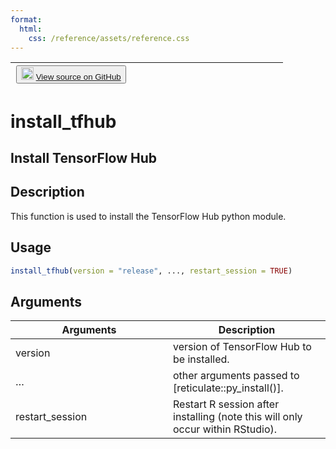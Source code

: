 ```yaml
---
format:
  html:
    css: /reference/assets/reference.css
---
```


| <button class="button"> ![](/reference/assets/GitHub-Mark-32px.png){width="20"} [View source on GitHub](https://github.com/rstudio/tfhub//blob/main/R/install.R#L12) </button> |
|:------------------------------:|:--------------------------------------:|

# install_tfhub

## Install TensorFlow Hub

## Description
This function is used to install the TensorFlow Hub python module. 


## Usage
```r
install_tfhub(version = "release", ..., restart_session = TRUE) 
```

## Arguments
|Arguments|Description|
|---|---|
| version | version of TensorFlow Hub to be installed. |
| ... | other arguments passed to [reticulate::py_install()]. |
| restart_session | Restart R session after installing (note this will only occur within RStudio). |








